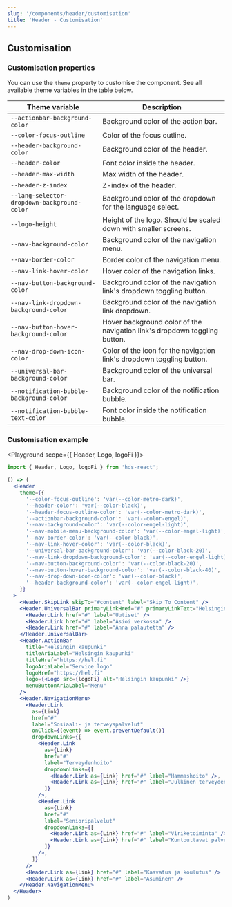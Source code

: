 ```yaml
---
slug: '/components/header/customisation'
title: 'Header - Customisation'
---
```




## Customisation

### Customisation properties

You can use the `theme` property to customise the component. See all available theme variables in the table below.


| Theme variable                              | Description                                                               |
| ------------------------------------------- | ------------------------------------------------------------------------- |
| `--actionbar-background-color`              | Background color of the action bar.                                       |
| `--color-focus-outline`                     | Color of the focus outline.                                               |
| `--header-background-color`                 | Background color of the header.                                           |
| `--header-color`                            | Font color inside the header.                                             |
| `--header-max-width`                        | Max width of the header.                                                  |
| `--header-z-index`                          | Z-index of the header.                                                    |
| `--lang-selector-dropdown-background-color` | Background color of the dropdown for the language select.                 |
| `--logo-height`                             | Height of the logo. Should be scaled down with smaller screens.           |
| `--nav-background-color`                    | Background color of the navigation menu.                                  |
| `--nav-border-color`                        | Border color of the navigation menu.                                      |
| `--nav-link-hover-color`                    | Hover color of the navigation links.                                      |
| `--nav-button-background-color`             | Background color of the navigation link's dropdown toggling button.       |
| `--nav-link-dropdown-background-color`      | Background color of the navigation link dropdown.                         |
| `--nav-button-hover-background-color`       | Hover background color of the navigation link's dropdown toggling button. |
| `--nav-drop-down-icon-color`                | Color of the icon for the navigation link's dropdown toggling button.     |
| `--universal-bar-background-color`          | Background color of the universal bar.                                    |
| `--notification-bubble-background-color`    | Background color of the notification bubble.                              |
| `--notification-bubble-text-color`          | Font color inside the notification bubble.                                |


### Customisation example
<Playground scope={{ Header, Logo, logoFi }}>

```jsx
import { Header, Logo, logoFi } from 'hds-react';

() => (
  <Header
    theme={{
      '--color-focus-outline': 'var(--color-metro-dark)',
      '--header-color': 'var(--color-black)',
      '--header-focus-outline-color': 'var(--color-metro-dark)',
      '--actionbar-background-color': 'var(--color-engel)',
      '--nav-background-color': 'var(--color-engel-light)',
      '--nav-mobile-menu-background-color': 'var(--color-engel-light)',
      '--nav-border-color': 'var(--color-black)',
      '--nav-link-hover-color': 'var(--color-black)',
      '--universal-bar-background-color': 'var(--color-black-20)',
      '--nav-link-dropdown-background-color': 'var(--color-engel-light)',
      '--nav-button-background-color': 'var(--color-black-20)',
      '--nav-button-hover-background-color': 'var(--color-black-40)',
      '--nav-drop-down-icon-color': 'var(--color-black)',
      '--header-background-color': 'var(--color-engel-light)',
    }}
  >
    <Header.SkipLink skipTo="#content" label="Skip To Content" />
    <Header.UniversalBar primaryLinkHref="#" primaryLinkText="Helsingin kaupunki">
      <Header.Link href="#" label="Uutiset" />
      <Header.Link href="#" label="Asioi verkossa" />
      <Header.Link href="#" label="Anna palautetta" />
    </Header.UniversalBar>
    <Header.ActionBar
      title="Helsingin kaupunki"
      titleAriaLabel="Helsingin kaupunki"
      titleHref="https://hel.fi"
      logoAriaLabel="Service logo"
      logoHref="https://hel.fi"
      logo={<Logo src={logoFi} alt="Helsingin kaupunki" />}
      menuButtonAriaLabel="Menu"
    />
    <Header.NavigationMenu>
      <Header.Link
        as={Link}
        href="#"
        label="Sosiaali- ja terveyspalvelut"
        onClick={(event) => event.preventDefault()}
        dropdownLinks={[
          <Header.Link
            as={Link}
            href="#"
            label="Terveydenhoito"
            dropdownLinks={[
              <Header.Link as={Link} href="#" label="Hammashoito" />,
              <Header.Link as={Link} href="#" label="Julkinen terveydenhoito" />,
            ]}
          />,
          <Header.Link
            as={Link}
            href="#"
            label="Senioripalvelut"
            dropdownLinks={[
              <Header.Link as={Link} href="#" label="Viriketoiminta" />,
              <Header.Link as={Link} href="#" label="Kuntouttavat palvelut" />,
            ]}
          />,
        ]}
      />
      <Header.Link as={Link} href="#" label="Kasvatus ja koulutus" />
      <Header.Link as={Link} href="#" label="Asuminen" />
    </Header.NavigationMenu>
  </Header>
)
```
</Playground>
